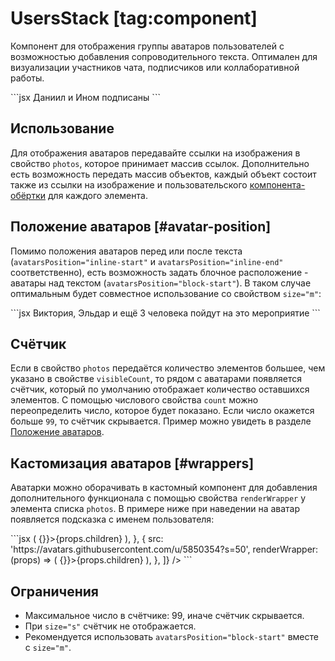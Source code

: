 <Overview group="data-display">

# UsersStack [tag:component]

Компонент для отображения группы аватаров пользователей с возможностью добавления сопроводительного текста.
Оптимален для визуализации участников чата, подписчиков или коллаборативной работы.

</Overview>

<Playground>
  ```jsx
  <UsersStack
    photos={[
      'https://avatars.githubusercontent.com/u/14944123?s=50',
      'https://avatars.githubusercontent.com/u/5850354?s=50',
    ]}
  >
    Даниил и Ином подписаны
  </UsersStack>
  ```
</Playground>

## Использование

Для отображения аватаров передавайте ссылки на изображения в свойство `photos`, которое принимает массив ссылок.
Дополнительно есть возможность передать массив объектов, каждый объект состоит также из ссылки на изображение и
пользовательского [компонента-обёртки](#wrappers) для каждого элемента.

## Положение аватаров [#avatar-position]

Помимо положения аватаров перед или после текста (`avatarsPosition="inline-start"` и `avatarsPosition="inline-end"` соответственно),
есть возможность задать блочное расположение - аватары над текстом (`avatarsPosition="block-start"`).
В таком случае оптимальным будет совместное использование со свойством `size="m"`:

<Playground>
  ```jsx
  <UsersStack
    avatarsPosition="block-start"
    size="m"
    visibleCount={2}
    count={3}
    photos={[
      'https://avatars.githubusercontent.com/u/7431217?s=50',
      'https://avatars.githubusercontent.com/u/61377022?s=50',
    ]}
  >
    Виктория, Эльдар и ещё 3 человека пойдут на это мероприятие
  </UsersStack>
  ```
</Playground>

## Счётчик

Если в свойство `photos` передаётся количество элементов большее, чем указано в свойстве `visibleCount`,
то рядом с аватарами появляется счётчик, который по умолчанию отображает количество оставшихся элементов.
С помощью числового свойства `count` можно переопределить число, которое будет показано.
Если число окажется больше `99`, то счётчик скрывается.
Пример можно увидеть в разделе [Положение аватаров](#avatar-position).

## Кастомизация аватаров [#wrappers]

Аватарки можно оборачивать в кастомный компонент для добавления дополнительного функционала
с помощью свойства `renderWrapper` у элемента списка `photos`. В примере ниже при наведении на
аватар появляется подсказка с именем пользователя:

<Playground>
  ```jsx
  <UsersStack
    size="l"
    photos={[
      {
        src: 'https://avatars.githubusercontent.com/u/14944123?s=50',
        renderWrapper: (props) => (
          <Tooltip description="Даниил Суворов">
            <Tappable onClick={() => {}}>{props.children}</Tappable>
          </Tooltip>
        ),
      },
      {
        src: 'https://avatars.githubusercontent.com/u/5850354?s=50',
        renderWrapper: (props) => (
          <Tooltip description="Ином Мирджамолов">
            <Tappable onClick={() => {}}>{props.children}</Tappable>
          </Tooltip>
        ),
      },
    ]}
  />
  ```
</Playground>

## Ограничения

- Максимальное число в счётчике: 99, иначе счётчик скрывается.
- При `size="s"` счётчик не отображается.
- Рекомендуется использовать `avatarsPosition="block-start"` вместе с `size="m"`.
